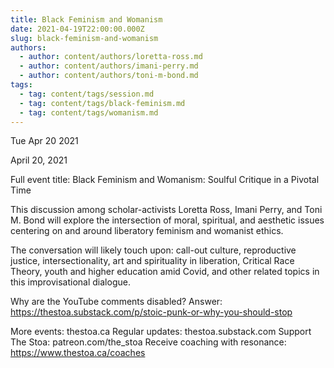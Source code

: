 ```yaml
---
title: Black Feminism and Womanism
date: 2021-04-19T22:00:00.000Z
slug: black-feminism-and-womanism
authors:
  - author: content/authors/loretta-ross.md
  - author: content/authors/imani-perry.md
  - author: content/authors/toni-m-bond.md
tags:
  - tag: content/tags/session.md
  - tag: content/tags/black-feminism.md
  - tag: content/tags/womanism.md
---
```






Tue Apr 20 2021

April 20, 2021

Full event title: Black Feminism and Womanism: Soulful Critique in a Pivotal Time

This discussion among scholar-activists Loretta Ross, Imani Perry, and Toni M. Bond will explore the intersection of moral, spiritual, and aesthetic issues centering on and around liberatory feminism and womanist ethics.

The conversation will likely touch upon: call-out culture, reproductive justice, intersectionality, art and spirituality in liberation, Critical Race Theory, youth and higher education amid Covid, and other related topics in this improvisational dialogue.

Why are the YouTube comments disabled? Answer: https://thestoa.substack.com/p/stoic-punk-or-why-you-should-stop

More events: thestoa.ca
Regular updates: thestoa.substack.com
Support The Stoa: patreon.com/the_stoa
Receive coaching with resonance: https://www.thestoa.ca/coaches


